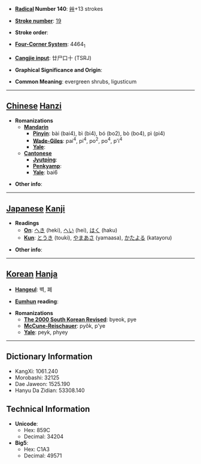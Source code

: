 * '''[[Wiktionary:Chinese radical index| Radical]] Number 140''': [[Wiktionary:Chinese radical index 艸|艸]]+13 strokes

* '''[[Wiktionary:Chinese total strokes index|Stroke number]]''': [[Wiktionary:Chinese total strokes index 19|19]]

* '''Stroke order''': 

* '''[[Wiktionary:Chinese four corner index|Four-Corner System]]''': 4464<sub>1</sub>

* '''[[Wiktionary:Chinese Cangjie index|Cangjie input]]''': 廿尸口十 (TSRJ)

* '''Graphical Significance and Origin''': 

* '''Common Meaning''': evergreen shrubs, ligusticum

----

== [[Chinese]] [[Hanzi]] ==

* '''Romanizations'''
** '''[[Mandarin]]'''
*** '''[[Pinyin]]''': bài (bai4), bì (bi4), bó (bo2), bò (bo4), pì (pi4)
*** '''[[Wade-Giles]]''': pai<sup>4</sup>, pi<sup>4</sup>, po<sup>2</sup>, po<sup>4</sup>, p'i<sup>4</sup>
*** '''[[Yale]]''': 
** '''[[Cantonese]]'''
*** '''[[Jyutping]]''':
*** '''[[Penkyamp]]''': 
*** '''[[Yale]]''': bai6

* '''Other info''': 

----

== [[Japanese]] [[Kanji]] ==

* '''Readings'''
** '''[[On]]''': [[へき]] (heki), [[へい]] (hei), [[はく]] (haku)
** '''[[Kun]]''': [[とうき]] (touki), [[やまあさ]] (yamaasa), [[かたよる]] (katayoru)

* '''Other info''':  

----

== [[Korean]] [[Hanja]] ==

* '''[[Hangeul]]''': 벽, 폐

* '''[[Eumhun]] reading''': 

* '''Romanizations'''
** '''[[The 2000 South Korean Revised Romanization|The 2000 South Korean Revised]]''': byeok, pye
** '''[[McCune-Reischauer]]''': pyŏk, p'ye
** '''[[Yale]]''': peyk, phyey

----

== Dictionary Information ==

* KangXi: 1061.240
* Morobashi: 32125
* Dae Jaweon: 1525.190
* Hanyu Da Zidian: 53308.140

== Technical Information ==

* '''Unicode''':
** Hex: 859C
** Decimal: 34204
* '''Big5''':
** Hex: C1A3
** Decimal: 49571
